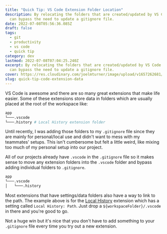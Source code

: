 ```yaml
---
title: "Quick Tip: VS Code Extension Folder Location"
description: By relocating the folders that are created/updated by VS Code Extensions we
  can bypass the need to update a gitignore file.
date: 2022-07-08T05:56:36.085Z
draft: false
tags:
  - git
  - productivity
  - vs code
  - quick tip
category: dev
lastmod: 2022-07-08T07:04:25.240Z
excerpt: By relocating the folders that are created/updated by VS Code Extensions we
  can bypass the need to update a gitignore file.
cover: https://res.cloudinary.com/joelmturner/image/upload/v1657262681/Posts/vs_code_extension_folder_location.jpg
slug: quick-tip-code-extension-data
---
```


VS Code is awesome and there are so many great extensions that make life easier. Some of these extensions store data in folders which are usually placed at the root of the workspace like:

```bash
app
└───.vscode
└───.history # Local History extension folder
```

Until recently, I was adding those folders to my `.gitignore` file since they are mainly for personal/local use and didn't want to mess with my teammates' setups. This isn't cumbersome but felt a little weird, like mixing too much of my personal setup into our project.

All of our projects already have `.vscode` in the `.gitignore` file so it makes sense to move any extension folders into the `.vscode` folder and bypass adding individual folders to `.gitignore`.

```bash
app
└───.vscode
│   └───.history
```

Most extensions that have settings/data folders also have a way to link to the path. The example above is for the [Local History](https://marketplace.visualstudio.com/items?itemName=xyz.local-history) extension which has a setting called `Local History: Path`. Just drop a `${workspaceFolder}/.vscode` in there and you're good to go.

Not a huge win but it's nice that you don't have to add something to your `.gitignore` file every time you try out a new extension.
